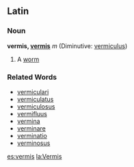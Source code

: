 ==Latin==
===Noun===
'''vermis, [[Wiktionary Appendix:Latin third declension|vermis]]''' ''m'' (Diminutive: [[vermiculus]])

#A [[worm]]

===Related Words===
*[[vermiculari]]
*[[vermiculatus]]
*[[vermiculosus]]
*[[vermifluus]]
*[[vermina]]
*[[verminare]]
*[[verminatio]]
*[[verminosus]]

[[es:vermis]]
[[la:Vermis]]